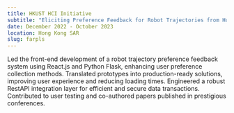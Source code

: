 ```yaml
---
title: HKUST HCI Initiative
subtitle: "Eliciting Preference Feedback for Robot Trajectories from Human Users"
date: December 2022 - October 2023
location: Hong Kong SAR
slug: farpls
---
```


Led the front-end development of a robot trajectory preference feedback system using React.js and Python Flask, enhancing user preference collection methods.
Translated prototypes into production-ready solutions, improving user experience and reducing loading times.
Engineered a robust RestAPI integration layer for efficient and secure data transactions. Contributed to user testing and co-authored papers published in prestigious conferences.
